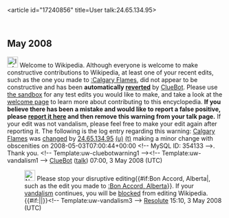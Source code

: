 <article id="17240856" title=User talk:24.65.134.95>
	<talkpage id="17240856" title="User talk:24.65.134.95">

== May 2008 ==
[[Image:Information.svg|left|25px]] Welcome to Wikipedia. Although everyone is welcome to make constructive contributions to Wikipedia, at least one of your recent edits, such as the one you made to [[:Calgary Flames]], did not appear to be constructive and has been '''automatically [[Help:Reverting|reverted]]''' by [[User:ClueBot|ClueBot]].  Please use [[Wikipedia:Sandbox|the sandbox]] for any test edits you would like to make, and take a look at the [[Wikipedia:Introduction|welcome page]] to learn more about contributing to this encyclopedia. {{User:ClueBot/Tracker}} '''If you believe there has been a mistake and would like to report a false positive, please [[User:ClueBot/FalsePositives|report it here]] and then remove this warning from your talk page.'''  If your edit was not vandalism, please feel free to make your edit again after reporting it. The following is the log entry regarding this warning: [[Calgary Flames]] was [http://en.wikipedia.org/w/index.php?title=Calgary+Flames&amp;diff=209859905&amp;oldid=209833956 changed] by [[Special:Contributions/24.65.134.95|24.65.134.95]] [[User:24.65.134.95|(u)]] [[User talk:24.65.134.95|(t)]] making a minor change with obscenities on 2008-05-03T07:00:44+00:00 &lt;!-- MySQL ID: 354133 --&gt;. Thank you. &lt;!-- Template:uw-cluebotwarning1 --&gt;&lt;!-- Template:uw-vandalism1 --&gt; [[User:ClueBot|ClueBot]] ([[User talk:ClueBot|talk]]) 07:00, 3 May 2008 (UTC)
:[[Image:Nuvola apps important.svg|25px]] Please stop your disruptive editing{{#if:Bon Accord, Alberta|, such as the edit you made to [[:Bon Accord, Alberta]]}}. If your [[Wikipedia:Vandalism|vandalism]] continues, you will be [[Wikipedia:Blocking policy|blocked]] from editing Wikipedia. {{#if:|{{{2}}}|}}&lt;!-- Template:uw-vandalism3 --&gt; [[User:Resolute|Reso]][[User Talk:Resolute|lute]] 15:10, 3 May 2008 (UTC)
	</talkpage>
</article>